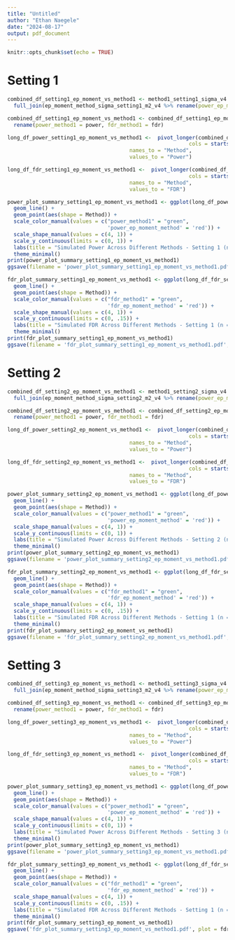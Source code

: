 ```yaml
---
title: "Untitled"
author: "Ethan Naegele"
date: "2024-08-17"
output: pdf_document
---
```


```r
knitr::opts_chunk$set(echo = TRUE)
```

# Setting 1

```r
combined_df_setting1_ep_moment_vs_method1 <- method1_setting1_sigma_v4 %>% 
  full_join(ep_moment_method_sigma_setting1_m2_v4 %>% rename(power_ep_moment_method = power, fdr_ep_moment_method = fdr), by = 'a')

combined_df_setting1_ep_moment_vs_method1 <- combined_df_setting1_ep_moment_vs_method1 %>% 
  rename(power_method1 = power, fdr_method1 = fdr)
```



```r
long_df_power_setting1_ep_moment_vs_method1 <-  pivot_longer(combined_df_setting1_ep_moment_vs_method1, 
                                                          cols = starts_with("power_"), 
                                       names_to = "Method", 
                                       values_to = "Power")
```

```r
long_df_fdr_setting1_ep_moment_vs_method1 <-  pivot_longer(combined_df_setting1_ep_moment_vs_method1, 
                                                          cols = starts_with("fdr_"), 
                                       names_to = "Method", 
                                       values_to = "FDR")
```

```r
power_plot_summary_setting1_ep_moment_vs_method1 <- ggplot(long_df_power_setting1_ep_moment_vs_method1, aes(x = a, y = Power, color = Method)) +
  geom_line() +
  geom_point(aes(shape = Method)) +
  scale_color_manual(values = c("power_method1" = "green", 
                                'power_ep_moment_method' = 'red')) +
  scale_shape_manual(values = c(4, 1)) +
  scale_y_continuous(limits = c(0, 1)) + 
  labs(title = "Simulated Power Across Different Methods - Setting 1 (n = 200, d = 40, k = 8)", x = "Signal Strength - Amplitude", y = "Simulated Power") +
  theme_minimal()
print(power_plot_summary_setting1_ep_moment_vs_method1)
ggsave(filename = 'power_plot_summary_setting1_ep_moment_vs_method1.pdf', plot = power_plot_summary_setting1_ep_moment_vs_method1)
```

```r
fdr_plot_summary_setting1_ep_moment_vs_method1 <- ggplot(long_df_fdr_setting1_ep_moment_vs_method1, aes(x = a, y = FDR, color = Method)) +
  geom_line() +
  geom_point(aes(shape = Method)) +
  scale_color_manual(values = c("fdr_method1" = "green", 
                                'fdr_ep_moment_method' = 'red')) +
  scale_shape_manual(values = c(4, 1)) +
  scale_y_continuous(limits = c(0, .15)) + 
  labs(title = "Simulated FDR Across Different Methods - Setting 1 (n = 200, d = 40, k = 8)", x = "Signal Strength - Amplitude", y = "Simulated FDR") +
  theme_minimal()
print(fdr_plot_summary_setting1_ep_moment_vs_method1)
ggsave(filename = 'fdr_plot_summary_setting1_ep_moment_vs_method1.pdf', plot = fdr_plot_summary_setting1_ep_moment_vs_method1)
```


# Setting 2 

```r
combined_df_setting2_ep_moment_vs_method1 <- method1_setting2_sigma_v4 %>% 
  full_join(ep_moment_method_sigma_setting2_m2_v4 %>% rename(power_ep_moment_method = power, fdr_ep_moment_method = fdr), by = 'a')

combined_df_setting2_ep_moment_vs_method1 <- combined_df_setting2_ep_moment_vs_method1 %>% 
  rename(power_method1 = power, fdr_method1 = fdr)
```



```r
long_df_power_setting2_ep_moment_vs_method1 <-  pivot_longer(combined_df_setting2_ep_moment_vs_method1, 
                                                          cols = starts_with("power_"), 
                                       names_to = "Method", 
                                       values_to = "Power")
```

```r
long_df_fdr_setting2_ep_moment_vs_method1 <-  pivot_longer(combined_df_setting2_ep_moment_vs_method1, 
                                                          cols = starts_with("fdr_"), 
                                       names_to = "Method", 
                                       values_to = "FDR")
```

```r
power_plot_summary_setting2_ep_moment_vs_method1 <- ggplot(long_df_power_setting2_ep_moment_vs_method1, aes(x = a, y = Power, color = Method)) +
  geom_line() +
  geom_point(aes(shape = Method)) +
  scale_color_manual(values = c("power_method1" = "green", 
                                'power_ep_moment_method' = 'red')) +
  scale_shape_manual(values = c(4, 1)) +
  scale_y_continuous(limits = c(0, 1)) + 
  labs(title = "Simulated Power Across Different Methods - Setting 2 (n = 500, d = 50, k = 10)", x = "Signal Strength - Amplitude", y = "Simulated Power") +
  theme_minimal()
print(power_plot_summary_setting2_ep_moment_vs_method1)
ggsave(filename = 'power_plot_summary_setting2_ep_moment_vs_method1.pdf', plot = power_plot_summary_setting2_ep_moment_vs_method1)
```

```r
fdr_plot_summary_setting2_ep_moment_vs_method1 <- ggplot(long_df_fdr_setting2_ep_moment_vs_method1, aes(x = a, y = FDR, color = Method)) +
  geom_line() +
  geom_point(aes(shape = Method)) +
  scale_color_manual(values = c("fdr_method1" = "green", 
                                'fdr_ep_moment_method' = 'red')) +
  scale_shape_manual(values = c(4, 1)) +
  scale_y_continuous(limits = c(0, .15)) + 
  labs(title = "Simulated FDR Across Different Methods - Setting 1 (n = 200, d = 40, k = 8)", x = "Signal Strength - Amplitude", y = "Simulated FDR") +
  theme_minimal()
print(fdr_plot_summary_setting2_ep_moment_vs_method1)
ggsave(filename = 'fdr_plot_summary_setting2_ep_moment_vs_method1.pdf', plot = fdr_plot_summary_setting2_ep_moment_vs_method1)
```

# Setting 3

```r
combined_df_setting3_ep_moment_vs_method1 <- method1_setting3_sigma_v4 %>% 
  full_join(ep_moment_method_sigma_setting3_m2_v4 %>% rename(power_ep_moment_method = power, fdr_ep_moment_method = fdr), by = 'a')

combined_df_setting3_ep_moment_vs_method1 <- combined_df_setting3_ep_moment_vs_method1 %>% 
  rename(power_method1 = power, fdr_method1 = fdr)
```



```r
long_df_power_setting3_ep_moment_vs_method1 <-  pivot_longer(combined_df_setting3_ep_moment_vs_method1, 
                                                          cols = starts_with("power_"), 
                                       names_to = "Method", 
                                       values_to = "Power")
```

```r
long_df_fdr_setting3_ep_moment_vs_method1 <-  pivot_longer(combined_df_setting3_ep_moment_vs_method1, 
                                                          cols = starts_with("fdr_"), 
                                       names_to = "Method", 
                                       values_to = "FDR")
```

```r
power_plot_summary_setting3_ep_moment_vs_method1 <- ggplot(long_df_power_setting3_ep_moment_vs_method1, aes(x = a, y = Power, color = Method)) +
  geom_line() +
  geom_point(aes(shape = Method)) +
  scale_color_manual(values = c("power_method1" = "green", 
                                'power_ep_moment_method' = 'red')) +
  scale_shape_manual(values = c(4, 1)) +
  scale_y_continuous(limits = c(0, 1)) + 
  labs(title = "Simulated Power Across Different Methods - Setting 3 (n = 1000, d = 100, k = 20)", x = "Signal Strength - Amplitude", y = "Simulated Power") +
  theme_minimal()
print(power_plot_summary_setting3_ep_moment_vs_method1)
ggsave(filename = 'power_plot_summary_setting3_ep_moment_vs_method1.pdf', plot = power_plot_summary_setting3_ep_moment_vs_method1)
```

```r
fdr_plot_summary_setting3_ep_moment_vs_method1 <- ggplot(long_df_fdr_setting3_ep_moment_vs_method1, aes(x = a, y = FDR, color = Method)) +
  geom_line() +
  geom_point(aes(shape = Method)) +
  scale_color_manual(values = c("fdr_method1" = "green", 
                                'fdr_ep_moment_method' = 'red')) +
  scale_shape_manual(values = c(4, 1)) +
  scale_y_continuous(limits = c(0, .15)) + 
  labs(title = "Simulated FDR Across Different Methods - Setting 1 (n = 200, d = 40, k = 8)", x = "Signal Strength - Amplitude", y = "Simulated FDR") +
  theme_minimal()
print(fdr_plot_summary_setting3_ep_moment_vs_method1)
ggsave('fdr_plot_summary_setting3_ep_moment_vs_method1.pdf', plot = fdr_plot_summary_setting3_ep_moment_vs_method1)
```
